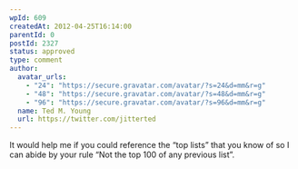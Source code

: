 ```yaml
---
wpId: 609
createdAt: 2012-04-25T16:14:00
parentId: 0
postId: 2327
status: approved
type: comment
author:
  avatar_urls:
    - "24": "https://secure.gravatar.com/avatar/?s=24&d=mm&r=g"
    - "48": "https://secure.gravatar.com/avatar/?s=48&d=mm&r=g"
    - "96": "https://secure.gravatar.com/avatar/?s=96&d=mm&r=g"
  name: Ted M. Young
  url: https://twitter.com/jitterted
---
```


It would help me if you could reference the “top lists” that you know of so I can abide by your rule “Not the top 100 of any previous list”.